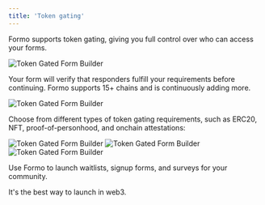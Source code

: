 ```yaml
---
title: 'Token gating'
---
```


Formo supports token gating, giving you full control over who can access your forms. 

<Frame>
	<img src="/images/token-gated-forms-token-gate-3.png" alt="Token Gated Form Builder" />
</Frame>

Your form will verify that responders fulfill your requirements before continuing. 
Formo supports 15+ chains and is continuously adding more.

<Frame>
	<img src="/images/token-gated-forms-token-gate-0.png" alt="Token Gated Form Builder" />
</Frame>

Choose from different types of token gating requirements, such as ERC20, NFT, proof-of-personhood, and onchain attestations:

<Frame>
	<img src="/images/token-gated-forms-token-gate-1.png" alt="Token Gated Form Builder" />
	<img src="/images/token-gated-forms-token-gate-2.png" alt="Token Gated Form Builder" />
</Frame>


<Frame>
	<img src="/images/token-gated-forms-token-gate-3.png" alt="Token Gated Form Builder" />
</Frame>

Use Formo to launch waitlists, signup forms, and surveys for your community. 

It's the best way to launch in web3.